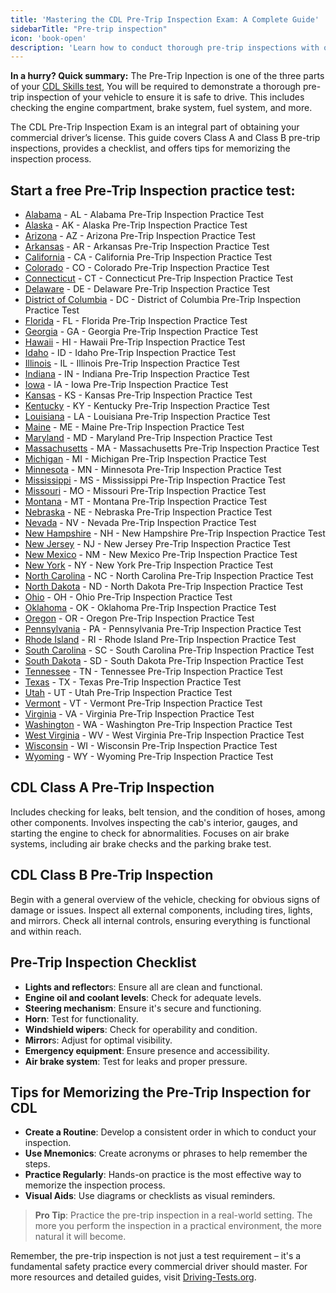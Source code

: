 ```yaml
---
title: 'Mastering the CDL Pre-Trip Inspection Exam: A Complete Guide'
sidebarTitle: "Pre-trip inspection"
icon: 'book-open'
description: 'Learn how to conduct thorough pre-trip inspections with our guide, a critical component for commercial vehicle safety.'
---
```

<Tip>**In a hurry? Quick summary:** The Pre-Trip Inpection is one of the three parts of your [CDL Skills test](/essentials/skills-test), You will be required to demonstrate a thorough pre-trip inspection of your vehicle to ensure it is safe to drive. This includes checking the engine compartment, brake system, fuel system, and more.</Tip>

The CDL Pre-Trip Inspection Exam is an integral part of obtaining your commercial driver’s license. This guide covers Class A and Class B pre-trip inspections, provides a checklist, and offers tips for memorizing the inspection process.

## Start a free Pre-Trip Inspection practice test:

- [Alabama](https://driving-tests.org/alabama/#cdl-pre-trip) - AL - Alabama Pre-Trip Inspection Practice Test
- [Alaska](https://driving-tests.org/alaska/#cdl-pre-trip) - AK - Alaska Pre-Trip Inspection Practice Test
- [Arizona](https://driving-tests.org/arizona/#cdl-pre-trip) - AZ - Arizona Pre-Trip Inspection Practice Test
- [Arkansas](https://driving-tests.org/arkansas/#cdl-pre-trip) - AR - Arkansas Pre-Trip Inspection Practice Test
- [California](https://driving-tests.org/california/#cdl-pre-trip) - CA - California Pre-Trip Inspection Practice Test
- [Colorado](https://driving-tests.org/colorado/#cdl-pre-trip) - CO - Colorado Pre-Trip Inspection Practice Test
- [Connecticut](https://driving-tests.org/connecticut/#cdl-pre-trip) - CT - Connecticut Pre-Trip Inspection Practice Test
- [Delaware](https://driving-tests.org/delaware/#cdl-pre-trip) - DE - Delaware Pre-Trip Inspection Practice Test
- [District of Columbia](https://driving-tests.org/district-columbia/#cdl-pre-trip) - DC - District of Columbia Pre-Trip Inspection Practice Test
- [Florida](https://driving-tests.org/florida/#cdl-pre-trip) - FL - Florida Pre-Trip Inspection Practice Test
- [Georgia](https://driving-tests.org/georgia/#cdl-pre-trip) - GA - Georgia Pre-Trip Inspection Practice Test
- [Hawaii](https://driving-tests.org/hawaii/#cdl-pre-trip) - HI - Hawaii Pre-Trip Inspection Practice Test
- [Idaho](https://driving-tests.org/idaho/#cdl-pre-trip) - ID - Idaho Pre-Trip Inspection Practice Test
- [Illinois](https://driving-tests.org/illinois/#cdl-pre-trip) - IL - Illinois Pre-Trip Inspection Practice Test
- [Indiana](https://driving-tests.org/indiana/#cdl-pre-trip) - IN - Indiana Pre-Trip Inspection Practice Test
- [Iowa](https://driving-tests.org/iowa/#cdl-pre-trip) - IA - Iowa Pre-Trip Inspection Practice Test
- [Kansas](https://driving-tests.org/kansas/#cdl-pre-trip) - KS - Kansas Pre-Trip Inspection Practice Test
- [Kentucky](https://driving-tests.org/kentucky/#cdl-pre-trip) - KY - Kentucky Pre-Trip Inspection Practice Test
- [Louisiana](https://driving-tests.org/louisiana/#cdl-pre-trip) - LA - Louisiana Pre-Trip Inspection Practice Test
- [Maine](https://driving-tests.org/maine/#cdl-pre-trip) - ME - Maine Pre-Trip Inspection Practice Test
- [Maryland](https://driving-tests.org/maryland/#cdl-pre-trip) - MD - Maryland Pre-Trip Inspection Practice Test
- [Massachusetts](https://driving-tests.org/massachusetts/#cdl-pre-trip) - MA - Massachusetts Pre-Trip Inspection Practice Test
- [Michigan](https://driving-tests.org/michigan/#cdl-pre-trip) - MI - Michigan Pre-Trip Inspection Practice Test
- [Minnesota](https://driving-tests.org/minnesota/#cdl-pre-trip) - MN - Minnesota Pre-Trip Inspection Practice Test
- [Mississippi](https://driving-tests.org/mississippi/#cdl-pre-trip) - MS - Mississippi Pre-Trip Inspection Practice Test
- [Missouri](https://driving-tests.org/missouri/#cdl-pre-trip) - MO - Missouri Pre-Trip Inspection Practice Test
- [Montana](https://driving-tests.org/montana/#cdl-pre-trip) - MT - Montana Pre-Trip Inspection Practice Test
- [Nebraska](https://driving-tests.org/nebraska/#cdl-pre-trip) - NE - Nebraska Pre-Trip Inspection Practice Test
- [Nevada](https://driving-tests.org/nevada/#cdl-pre-trip) - NV - Nevada Pre-Trip Inspection Practice Test
- [New Hampshire](https://driving-tests.org/new-hampshire/#cdl-pre-trip) - NH - New Hampshire Pre-Trip Inspection Practice Test
- [New Jersey](https://driving-tests.org/new-jersey/#cdl-pre-trip) - NJ - New Jersey Pre-Trip Inspection Practice Test
- [New Mexico](https://driving-tests.org/new-mexico/#cdl-pre-trip) - NM - New Mexico Pre-Trip Inspection Practice Test
- [New York](https://driving-tests.org/new-york/#cdl-pre-trip) - NY - New York Pre-Trip Inspection Practice Test
- [North Carolina](https://driving-tests.org/north-carolina/#cdl-pre-trip) - NC - North Carolina Pre-Trip Inspection Practice Test
- [North Dakota](https://driving-tests.org/north-dakota/#cdl-pre-trip) - ND - North Dakota Pre-Trip Inspection Practice Test
- [Ohio](https://driving-tests.org/ohio/#cdl-pre-trip) - OH - Ohio Pre-Trip Inspection Practice Test
- [Oklahoma](https://driving-tests.org/oklahoma/#cdl-pre-trip) - OK - Oklahoma Pre-Trip Inspection Practice Test
- [Oregon](https://driving-tests.org/oregon/#cdl-pre-trip) - OR - Oregon Pre-Trip Inspection Practice Test
- [Pennsylvania](https://driving-tests.org/pennsylvania/#cdl-pre-trip) - PA - Pennsylvania Pre-Trip Inspection Practice Test
- [Rhode Island](https://driving-tests.org/rhode-island/#cdl-pre-trip) - RI - Rhode Island Pre-Trip Inspection Practice Test
- [South Carolina](https://driving-tests.org/south-carolina/#cdl-pre-trip) - SC - South Carolina Pre-Trip Inspection Practice Test
- [South Dakota](https://driving-tests.org/south-dakota/#cdl-pre-trip) - SD - South Dakota Pre-Trip Inspection Practice Test
- [Tennessee](https://driving-tests.org/tennessee/#cdl-pre-trip) - TN - Tennessee Pre-Trip Inspection Practice Test
- [Texas](https://driving-tests.org/texas/#cdl-pre-trip) - TX - Texas Pre-Trip Inspection Practice Test
- [Utah](https://driving-tests.org/utah/#cdl-pre-trip) - UT - Utah Pre-Trip Inspection Practice Test
- [Vermont](https://driving-tests.org/vermont/#cdl-pre-trip) - VT - Vermont Pre-Trip Inspection Practice Test
- [Virginia](https://driving-tests.org/virginia/#cdl-pre-trip) - VA - Virginia Pre-Trip Inspection Practice Test
- [Washington](https://driving-tests.org/washington/#cdl-pre-trip) - WA - Washington Pre-Trip Inspection Practice Test
- [West Virginia](https://driving-tests.org/west-virginia/#cdl-pre-trip) - WV - West Virginia Pre-Trip Inspection Practice Test
- [Wisconsin](https://driving-tests.org/wisconsin/#cdl-pre-trip) - WI - Wisconsin Pre-Trip Inspection Practice Test
- [Wyoming](https://driving-tests.org/wyoming/#cdl-pre-trip) - WY - Wyoming Pre-Trip Inspection Practice Test


## CDL Class A Pre-Trip Inspection

<AccordionGroup>
  <Accordion title="Engine Compartment Inspection">
    Includes checking for leaks, belt tension, and the condition of hoses, among other components.
  </Accordion>
  <Accordion title="Cab Check/Engine Start">
    Involves inspecting the cab's interior, gauges, and starting the engine to check for abnormalities.
  </Accordion>
  <Accordion title="Brake Check">
    Focuses on air brake systems, including air brake checks and the parking brake test.
  </Accordion>
</AccordionGroup>

## CDL Class B Pre-Trip Inspection

<Steps>
  <Step title="Vehicle Overview">
    Begin with a general overview of the vehicle, checking for obvious signs of damage or issues.
  </Step>
  <Step title="External Inspection">
    Inspect all external components, including tires, lights, and mirrors.
  </Step>
  <Step title="Internal Inspection">
    Check all internal controls, ensuring everything is functional and within reach.
  </Step>
</Steps>

## Pre-Trip Inspection Checklist

  - **Lights and reflector**s: Ensure all are clean and functional.
  - **Engine oil and coolant levels**: Check for adequate levels.
  - **Steering mechanism**: Ensure it's secure and functioning.
  - **Horn**: Test for functionality.
  - **Windshield wipers**: Check for operability and condition.
  - **Mirror**s: Adjust for optimal visibility.
  - **Emergency equipment**: Ensure presence and accessibility.
  - **Air brake system**: Test for leaks and proper pressure.


## Tips for Memorizing the Pre-Trip Inspection for CDL
  - **Create a Routine**: Develop a consistent order in which to conduct your inspection.
  - **Use Mnemonics**: Create acronyms or phrases to help remember the steps.
  - **Practice Regularly**: Hands-on practice is the most effective way to memorize the inspection process.
  - **Visual Aids**: Use diagrams or checklists as visual reminders.

> **Pro Tip**: Practice the pre-trip inspection in a real-world setting. The more you perform the inspection in a practical environment, the more natural it will become.

Remember, the pre-trip inspection is not just a test requirement – it's a fundamental safety practice every commercial driver should master. For more resources and detailed guides, visit [Driving-Tests.org](https://driving-tests.org).

<Snippet file="cdl-premium.mdx" />